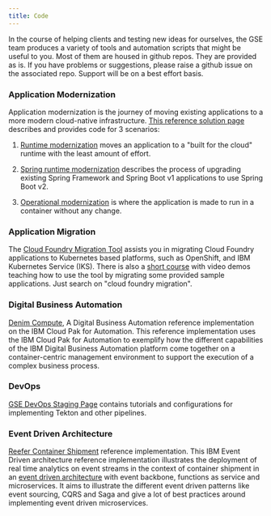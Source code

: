 ```yaml
---
title: Code
---
```


<PageDescription>

In the course of helping clients and testing new ideas for ourselves,
the GSE team produces a variety of tools and automation scripts
that might be useful to you. Most of them are housed in github 
repos. They are provided as is. If you have problems or suggestions, 
please raise
a github issue on the associated repo. Support will be on a best
effort basis.

</PageDescription>

### **Application Modernization**

Application modernization is the journey of moving existing 
applications to a more modern cloud-native infrastructure.
[This reference solution page](https://ibm-cloud-architecture.github.io/cloudpak-for-applications/)
describes and provides code for 3 scenarios:

1. [Runtime modernization](https://ibm-cloud-architecture.github.io/cloudpak-for-applications/liberty/)
moves an application to a "built for the cloud" runtime with 
the least amount of effort.

2. [Spring runtime modernization](https://ibm-cloud-architecture.github.io/cloudpak-for-applications/spring/)
describes the process of upgrading 
existing Spring Framework and Spring Boot v1 applications 
to use Spring Boot v2.

3. [Operational modernization](https://ibm-cloud-architecture.github.io/cloudpak-for-applications/was90/)
is where the application is made to run in a container 
without any
change.

### **Application Migration**

The [Cloud Foundry Migration Tool](https://github.com/ibm-cloud-architecture/cf-transformation)
assists you in migrating Cloud Foundry applications to 
Kubernetes based platforms, such as OpenShift, and IBM 
Kubernetes Service (IKS). There is also a 
[short course](https://www.ibm.com/services/learning/) with
video demos teaching how to use the tool by migrating some
provided sample applications. Just search on 
"cloud foundry migration".

### **Digital Business Automation**

[Denim Compute](https://github.com/ibm-cloud-architecture/denim-compute),
A Digital Business Automation reference implementation on 
the IBM Cloud Pak for Automation. This reference implementation 
uses the IBM Cloud Pak for Automation to exemplify how the 
different capabilities of the IBM Digital Business Automation 
platform come together on a container-centric management 
environment to support the execution of a complex business 
process.

### **DevOps**

[GSE DevOps Staging Page](https://github.com/ibm-cloud-architecture/gse-devops)
contains tutorials and configurations for implementing Tekton
and other pipelines.

### **Event Driven Architecture**

[Reefer Container Shipment](https://ibm-cloud-architecture.github.io/refarch-kc/)
reference implementation. This IBM Event Driven architecture 
reference implementation 
illustrates the deployment of real time analytics on event 
streams in the context of container shipment in an 
[event driven architecture](https://ibm-cloud-architecture.github.io/refarch-eda/) 
with event backbone, functions as service 
and microservices. It aims to illustrate the different event 
driven patterns like event sourcing, CQRS and Saga and give 
a lot of best practices around implementing event driven 
microservices.